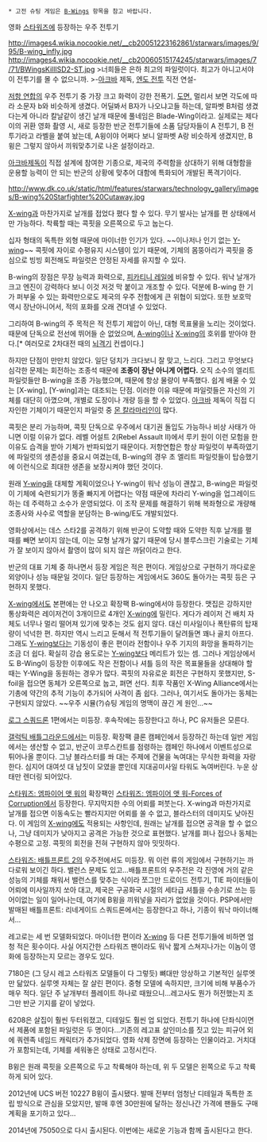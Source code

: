 * 고전 슈팅 게임은 [[B-Wings]] 항목을 참고 바랍니다.

영화 [[스타워즈]]에 등장하는 우주 전투기

http://images4.wikia.nocookie.net/__cb20051223162861/starwars/images/9/95/B-wing_infly.jpg
http://images4.wikia.nocookie.net/__cb20060515174245/starwars/images/7/71/BWingsKillISD2-ST.jpg
>너희들은 은하 최고의 파일럿이다. 최고가 아니고서야 이 전투기를 몰 수 없으니까. 
>-[[아크바]] 제독, [[엔도 전투]] 직전 연설-

[[저항 연합]]의 우주 전투기 중 가장 크고 화력이 강한 전폭기. [http://images.wikia.com/starwars/images/f/f2/Bwing_egvv.jpg 도면.]
멀리서 보면 각도에 따라 소문자 b와 비슷하게 생겼다. 어딜봐서 B자가 나오냐고들 하는데, 알파벳 B처럼 생겼다는게 아니라 칼날같이 생긴 날개 때문에 풀네임은 Blade-Wing이라고. 실제로는 제다이의 귀환 영화 촬영 시, 새로 등장한 반군 전투기들에 소품 담당자들이 A 전투기, B 전투기라고 라벨을 붙여 놨는데, A윙이야 어쩌다 보니 알파벳 A랑 비슷하게 생겼지만, B윙은 그렇지 않아서 끼워맞추기로 나온 설정이라고.

[[아크바]]제독이 직접 설계에 참여한 기종으로, 제국의 주력함을 상대하기 위해 대형함을 운용할 능력이 안 되는 반군의 상황에 맞추어 대함에 특화되어 개발된 폭격기이다.

http://www.dk.co.uk/static/html/features/starwars/technology_gallery/images/B-wing%20Starfighter%20Cutaway.jpg

[[X-wing]]과 마찬가지로 날개를 접었다 폈다 할 수 있다. 무기 발사는 날개를 편 상태에서만 가능하다. 착륙할 때는 콕핏을 오른쪽으로 두고 눕는다.

십자 형태의 독특한 외형 때문에 마이너한 인기가 있다. ~~이나저나 인기 없는 [[Y-wing]]~~ 콕핏에 자이로 수평유지 시스템이 있기 때문에, 기체의 몸뚱아리가 콕핏을 중심으로 빙빙 회전해도 파일럿은 안정된 자세를 유지할 수 있다.

B-wing의 장점은 무장 능력과 화력으로, [[피카티니 레일]]에 비유할 수 있다. 워낙 날개가 크고 엔진이 강력하다 보니 이것 저것 막 붙이고 개조할 수 있다. 덕분에 B-wing 한 기가 퍼부울 수 있는 화력만으로도 제국의 우주 전함에게 큰 위협이 되었다. 또한 보호막 역시 장난아니어서, 적의 포화를 오래 견뎌낼 수 있었다.

그리하여 B-wing의 주 목적은 적 전투기 제압이 아닌, 대형 목표물을 노리는 것이었다. 때문에 단독으로 전선에 뛰어들 순 없었으며, [[A-wing]]이나 [[X-wing]]의 호위를 받아야 한다.[* 여러모로 2차대전 때의 [[뇌격기]] 컨셉이다.]

하지만 단점이 만만치 않았다. 일단 덩치가 크다보니 잘 맞고, 느리다. 그리고 무엇보다 심각한 문제는 회전하는 조종석 때문에 '''조종이 장난 아니게 어렵다.''' 오직 소수의 엘리트 파일럿들만 B-wing을 조종 가능했으며, 때문에 항상 물량이 부족했다. 쉽게 배울 수 있는 [X-wing], [Y-wing]과는 대조되는 단점. 이러한 이유 때문에 파일럿들은 자신의 기체를 대단히 아꼈으며, 개별로 도장이나 개량 등을 할 수 있었다.
[[아크바]] 제독이 직접 디자인한 기체이기 때문인지 파일럿 중 [[몬 칼라마리]]인이 많다.

콕핏은 분리 가능하며, 콕핏 단독으로 우주에서 대기권 돌입도 가능하나 비상 사태가 아니면 이럴 이유가 없다. 레벨 어설트 2(Rebel Assault II)에서 루키 원이 이런 모험을 한 이유도 습격을 받아 기체가 반파되었기 때문이다. 저항연합은 항상 파일럿이 부족하였기에 파일럿의 생존성을 중요시 여겼는데, B-wing의 경우 초 엘리트 파일럿들이 탑승했기에 이런식으로 최대한 생존을 보장시켜야 했던 것이다.

원래 [[Y-wing]]을 대체할 계획이었으나 Y-wing이 워낙 성능이 괜찮고, B-wing은 파일럿이 기체에 숙련되기가 똥줄 빠지게 어렵다는 약점 때문에 차라리 Y-wing을 업그레이드하는 데 주력하고 소수가 운영되었다.
이 조작 문제를 해결하기 위해 복좌형으로 개량해 조종사와 사수로 역할을 분담하는 B-wing/E도 개발되었다.

영화상에서는 데스 스타2를 공격하기 위해 반군이 도약할 때와 도약한 직후 날개를 펼 때를 빼면 보이지 않는데, 이는 모형 날개가 얇기 때문에 당시 블루스크린 기술로는 기체가 잘 보이지 않아서 촬영이 많이 되지 않은 까닭이라고 한다.

반군의 대표 기체 중 하나면서 등장 게임은 적은 편이다. 게임상으로 구현하기 까다로운 외양이나 성능 때문일 것이다. 일단 등장하는 게임에서도 360도 돌아가는 콕핏 등은 구현하지 못했다.

[[X-wing]]에서도 본편에는 안 나오고 확장팩 B-wing에서야 등장한다.
맷집은 강하지만 통상화력은 레이저건이 3개이므로 4개인 [[X-wing]]에 밀린다. 게다가 레이저 건 배치 자체도 너무나 멀리 떨어져 있기에 맞추는 것도 쉽지 않다. 대신 미사일이나 폭탄류의 탑재량이 넉넉한 편. 하지만 역시 느리고 둔해서 적 전투기들이 달려들면 꽤나 골치 아프다. 그래도 [[Y-wing]]보다는 기동성이 좋은 편이라 전함이나 우주 기지의 화망을 돌파하기는 조금 더 쉽다. 확실히 강습 용도로는 [[Y-wing]]보다 메리트가 있는 셈. 그러나 게임상에서도 B-Wing이 등장한 이후에도 작은 전함이나 셔틀 등의 작은 목표물들을 상대해야 할 때는 Y-Wing을 동원하는 경우가 많다.
콕핏의 자유로운 회전은 구현하지 못했지만, S-foil을 접으면 동체가 오른쪽으로 눕고, 펴면 선다. 최후 작품인 X-Wing Alliance에서는 기총에 약간의 추적 기능이 추가되어 사격이 좀 쉽다. 그러나, 여기서도 돌아가는 동체는 구현되지 않았다. ~~우주 시뮬(?)슈팅 게임의 명맥이 끊긴 게 원인...~~

[[로그 스쿼드론]] 1편에서는 미등장. 후속작에는 등장한다고 하나, PC 유저들은 모른다.

[[갤럭틱 배틀그라운드]]에서는 미등장. 확장팩 클론 캠페인에서 등장하긴 하는데 일반 게임에서는 생산할 수 없고, 반군이 코루스칸트를 점령하는 캠페인 하나에서 이벤트성으로 튀어나올 뿐이다. 그냥 블라스터를 쏴 대는 주제에 건물을 녹여대는 무식한 화력을 자랑한다. 심지어 대여섯 대 남짓이 모였을 뿐인데 지대공미사일 타워도 녹여버린다. 누운 상태만 렌더링 되어있다.

[[스타워즈: 엠파이어 앳 워]]의 확장팩인 [[스타워즈: 엠파이어 앳 워-Forces of Corruption]]에서 등장한다. 무지막지한 수의 어뢰를 퍼붓는다. X-wing과 마찬가지로 날개를 접으면 이동속도는 빨라지지만 어뢰를 쏠 수 없고, 블라스터의 데미지도 낮아진다. 이 게임의 [[X-wing]]에도 적용되는 사항인데, 원래는 날개를 접으면 공격을 할 수 없으나, 그냥 데미지가 낮아지고 공격은 가능한 것으로 표현했다. 
날개를 펴나 접으나 동체는 수평으로 고정. 콕핏의 회전을 전혀 구현하지 않아 밋밋하다.
 
[[스타워즈: 배틀프론트 2]]의 우주전에서도 미등장. 뭐 이런 류의 게임에서 구현하기는 까다로워 보이긴 하다. 밸런스 문제도 있고...배틀프론트의 우주전은 각 진영에 거의 같은 성능의 기체를 채워서 밸런스를 맞추는 식이라 쪼그만 드로이드 전투기, TIE 파이터들이 어뢰에 미사일까지 쏘아 대고, 제국은 구공화국 시절의 세타급 셔틀을 수송기로 쓰는 등 어이없는 일이 일어나는데, 여기에 B윙을 끼워넣을 자리가 없었을 것이다.
PSP에서만 발매된 배틀프론트: 리네게이드 스쿼드론에서는 등장한다고 하나, 기종이 워낙 마이너해서...

레고로는 세 번 모델화되었다. 마이너한 편이라 [[X-wing]] 등 다른 전투기들에 비하면 엄청 적은 횟수이다. 사실 어지간한 스타워즈 팬이라도 워낙 짧게 스쳐지나가는 이놈이 영화에 등장하는지 모르는 경우도 있다.

7180은 (그 당시 레고 스타워즈 모델들이 다 그렇듯) 뼈대만 앙상하고 기본적인 실루엣만 닮았다. 실루엣 자체는 잘 살린 편이다. 중형 모델에 속하지만, 크기에 비해 부품수가 매우 적다. 일단 주 날개부터 플레이트 하나로 때웠으니...레고사도 뭔가 허전했는지 조그만 반군 기지를 같이 넣었다.

6208은 살집이 훨씬 두터워졌고, 디테일도 훨씬 업 되었다. 전투기 하나에 단좌식이면서 제품에 포함된 파일럿은 두 명이다...기존의 레고표 살인미소를 짓고 있는 피규어 외에 쿼렌족 네임드 캐릭터가 추가되었다. 영화 삭제 장면에 등장하는 인물이라고. 거치대가 포함되는데, 기체를 세워놓은 상태로 고정시킨다. 

B윙은 원래 콕핏을 오른쪽으로 두고 착륙해야 하는데, 위 두 모델은 왼쪽으로 두고 착륙하게 되어 있다.

2012년에 UCS 버전 10227 B윙이 출시됐다.
발매 전부터 엄청난 디테일과 독특한 조립 방식으로 관심을 모았지만, 발매 후엔 30만원에 달하는 정신나간 가격에 팬들도 구매 계획을 포기하고 있다...

2014년에 75050으로 다시 출시된다. 이번에는 새로운 기능과 함께 출시된다고 한다.
